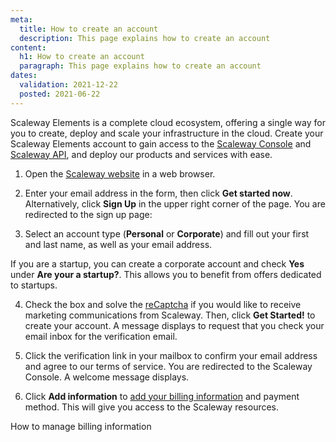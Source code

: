 ```yaml
---
meta:
  title: How to create an account
  description: This page explains how to create an account
content:
  h1: How to create an account
  paragraph: This page explains how to create an account
dates:
  validation: 2021-12-22
  posted: 2021-06-22
---
```


Scaleway Elements is a complete cloud ecosystem, offering a single way for you to create, deploy and scale your infrastructure in the cloud. Create your Scaleway Elements account to gain access to the [Scaleway Console](/console/my-account/concepts#console) and [Scaleway API](https://developers.scaleway.com/en/), and deploy our products and services with ease.

1. Open the [Scaleway website](https://www.scaleway.com/en/elements/) in a web browser.

  <Lightbox src="scaleway-website.webp" alt=""/>

2. Enter your email address in the form, then click **Get started now**. Alternatively, click **Sign Up** in the upper right corner of the page. You are redirected to the sign up page:

  <Lightbox src="scaleway-get-started-page.webp" alt=""/>

3. Select an account type (**Personal** or **Corporate**) and fill out your first and last name, as well as your email address.

  <Message type="note">

  If you are a startup, you can create a corporate account and check **Yes** under **Are your a startup?**. This allows you to benefit from offers dedicated to startups.

  </Message>

4. Check the box and solve the [reCaptcha](https://en.wikipedia.org/wiki/ReCAPTCHA) if you would like to receive marketing communications from Scaleway. Then, click **Get Started!** to create your account. A message displays to request that you check your email inbox for the verification email.

5. Click the verification link in your mailbox to confirm your email address and agree to our terms of service. You are redirected to the Scaleway Console. A welcome message displays.

  <Lightbox src="scaleway-welcome-aboard-modal.webp" alt="" />

6. Click **Add information** to [add your billing information](/console/my-account/how-to/manage-billing-information/#how-to-add-a-payment-method) and payment method. This will give you access to the Scaleway resources. 

<Navigation title="See Also">
  <NextButton to="/console/my-account/how-to/manage-billing-information">How to manage billing information</NextButton>
</Navigation>
